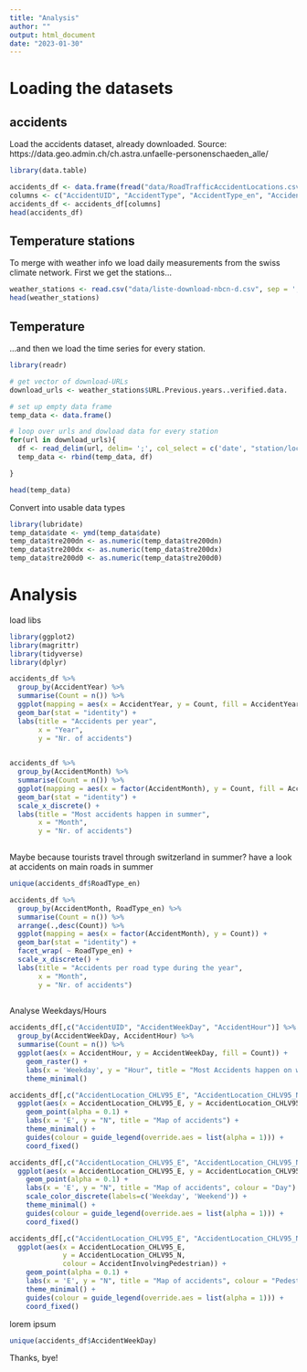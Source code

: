 ```yaml
---
title: "Analysis"
author: ""
output: html_document
date: "2023-01-30"
---
```


# Loading the datasets

## accidents

Load the accidents dataset, already downloaded. 
Source: https://data.geo.admin.ch/ch.astra.unfaelle-personenschaeden_alle/

```r
library(data.table)

accidents_df <- data.frame(fread("data/RoadTrafficAccidentLocations.csv"))
columns <- c("AccidentUID", "AccidentType", "AccidentType_en", "AccidentSeverityCategory", "AccidentSeverityCategory_en", "AccidentInvolvingPedestrian", "AccidentInvolvingBicycle", "AccidentInvolvingMotorcycle", "RoadType", "RoadType_en", "AccidentLocation_CHLV95_E", "AccidentLocation_CHLV95_N", "CantonCode", "MunicipalityCode", "AccidentYear", "AccidentMonth", "AccidentWeekDay", "AccidentHour")
accidents_df <- accidents_df[columns]
head(accidents_df)
```

## Temperature stations

To merge with weather info we load daily measurements from the swiss climate network. First we get the stations...

```r
weather_stations <- read.csv("data/liste-download-nbcn-d.csv", sep = ';', encoding = "latin1", nrows = 29)
head(weather_stations)
```

## Temperature

...and then we load the time series for every station.

```r
library(readr)

# get vector of download-URLs
download_urls <- weather_stations$URL.Previous.years..verified.data.

# set up empty data frame
temp_data <- data.frame()

# loop over urls and dowload data for every station
for(url in download_urls){
  df <- read_delim(url, delim= ';', col_select = c('date', "station/location", "tre200d0", "tre200dx", "tre200dn"))
  temp_data <- rbind(temp_data, df)

}

head(temp_data)
````


Convert into usable data types
```r
library(lubridate)
temp_data$date <- ymd(temp_data$date)
temp_data$tre200dn <- as.numeric(temp_data$tre200dn)
temp_data$tre200dx <- as.numeric(temp_data$tre200dx)
temp_data$tre200d0 <- as.numeric(temp_data$tre200d0)
```

# Analysis

load libs
```r
library(ggplot2)
library(magrittr)
library(tidyverse)
library(dplyr)
```

```r

accidents_df %>% 
  group_by(AccidentYear) %>% 
  summarise(Count = n()) %>% 
  ggplot(mapping = aes(x = AccidentYear, y = Count, fill = AccidentYear)) +
  geom_bar(stat = "identity") + 
  labs(title = "Accidents per year",
       x = "Year",
       y = "Nr. of accidents")
  
```

```r

accidents_df %>% 
  group_by(AccidentMonth) %>% 
  summarise(Count = n()) %>% 
  ggplot(mapping = aes(x = factor(AccidentMonth), y = Count, fill = AccidentMonth)) +
  geom_bar(stat = "identity") + 
  scale_x_discrete() +
  labs(title = "Most accidents happen in summer",
       x = "Month",
       y = "Nr. of accidents")
  
```
Maybe because tourists travel through switzerland in summer? have a look at accidents on main roads in summer

```r
unique(accidents_df$RoadType_en)
```

```r

accidents_df %>% 
  group_by(AccidentMonth, RoadType_en) %>% 
  summarise(Count = n()) %>% 
  arrange(.,desc(Count)) %>% 
  ggplot(mapping = aes(x = factor(AccidentMonth), y = Count)) +
  geom_bar(stat = "identity") +
  facet_wrap( ~ RoadType_en) +
  scale_x_discrete() +
  labs(title = "Accidents per road type during the year",
       x = "Month",
       y = "Nr. of accidents")
  
```

Analyse Weekdays/Hours

````r

accidents_df[,c("AccidentUID", "AccidentWeekDay", "AccidentHour")] %>%
  group_by(AccidentWeekDay, AccidentHour) %>% 
  summarise(Count = n()) %>% 
  ggplot(aes(x = AccidentHour, y = AccidentWeekDay, fill = Count)) +
    geom_raster() +
    labs(x = 'Weekday', y = "Hour", title = "Most Accidents happen on weekdays in the evening") +
    theme_minimal()

````

````r

accidents_df[,c("AccidentLocation_CHLV95_E", "AccidentLocation_CHLV95_N", "RoadType_en")] %>%
  ggplot(aes(x = AccidentLocation_CHLV95_E, y = AccidentLocation_CHLV95_N, colour = RoadType_en)) +
    geom_point(alpha = 0.1) +
    labs(x = 'E', y = "N", title = "Map of accidents") +
    theme_minimal() +
    guides(colour = guide_legend(override.aes = list(alpha = 1))) +
    coord_fixed()

````


````r

accidents_df[,c("AccidentLocation_CHLV95_E", "AccidentLocation_CHLV95_N", "AccidentWeekDay")] %>%
  ggplot(aes(x = AccidentLocation_CHLV95_E, y = AccidentLocation_CHLV95_N, colour = AccidentWeekDay %in% c("aw406", "aw407"))) +
    geom_point(alpha = 0.1) +
    labs(x = 'E', y = "N", title = "Map of accidents", colour = "Day") +
    scale_color_discrete(labels=c('Weekday', 'Weekend')) +
    theme_minimal() +
    guides(colour = guide_legend(override.aes = list(alpha = 1))) +
    coord_fixed()

````

````r
accidents_df[,c("AccidentLocation_CHLV95_E", "AccidentLocation_CHLV95_N", "AccidentInvolvingPedestrian")] %>%
  ggplot(aes(x = AccidentLocation_CHLV95_E, 
             y = AccidentLocation_CHLV95_N, 
             colour = AccidentInvolvingPedestrian)) +
    geom_point(alpha = 0.1) +
    labs(x = 'E', y = "N", title = "Map of accidents", colour = "Pedestrian") +
    theme_minimal() +
    guides(colour = guide_legend(override.aes = list(alpha = 1))) +
    coord_fixed()

````

lorem ipsum

`````r
unique(accidents_df$AccidentWeekDay)


`````
Thanks, bye!